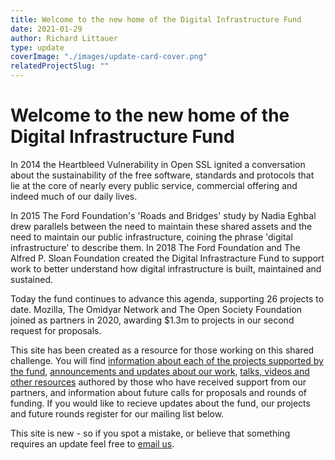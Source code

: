 ```yaml
---
title: Welcome to the new home of the Digital Infrastructure Fund
date: 2021-01-29
author: Richard Littauer
type: update
coverImage: "./images/update-card-cover.png"
relatedProjectSlug: ""
---
```



# Welcome to the new home of the Digital Infrastructure Fund

In 2014 the Heartbleed Vulnerability in Open SSL ignited a conversation about the sustainability of the free software, standards and protocols that lie at the core of nearly every public service, commercial offering and indeed much of our daily lives.

In 2015 The Ford Foundation's 'Roads and Bridges' study by Nadia Eghbal drew parallels between the need to maintain these shared assets and the need to maintain our public infrastructure, coining the phrase 'digital infrastructure' to describe them. In 2018 The Ford Foundation and The Alfred P. Sloan Foundation created the Digital Infrastracture Fund to support work to better understand how digital infrastructure is built, maintained and sustained.

Today the fund continues to advance this agenda, supporting 26 projects to date. Mozilla, The Omidyar Network and The Open Society Foundation joined as partners in 2020, awarding $1.3m to projects in our second request for proposals.

This site has been created as a resource for those working on this shared challenge. You will find [information about each of the projects supported by the fund](/projects), [announcements and updates about our work](/updates), [talks, videos and other resources](/resources) authored by those who have received support from our partners, and information about future calls for proposals and rounds of funding. If you would like to recieve updates about the fund, our projects and future rounds register for our mailing list below.

This site is new - so if you spot a mistake, or believe that something requires an update feel free to [email us](mailto:support@digitalinfrastructure.fund).

